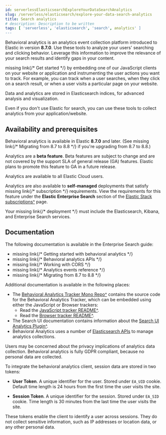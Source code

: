 ```yaml
---
id: serverlessElasticsearchExploreYourDataSearchAnalytics
slug: /serverless/elasticsearch/explore-your-data-search-analytics
title: Search analytics
# description: Description to be written
tags: [ 'serverless', 'elasticsearch', 'search', analytics' ]
---
```



<div id="analytics-overview"></div>

Behavioral analytics is an analytics event collection platform introduced to Elastic in version **8.7.0**.
Use these tools to analyze your users' searching and clicking behavior.
Leverage this information to improve the relevance of your search results and identify gaps in your content.

 <DocBadge><DocIcon size="s" type="unlink" title="missing link"/> missing link</DocBadge>{/* <DocLink id="enEnterpriseSearchAnalyticsGettingStarted">Get started</DocLink> */} by embedding one of our JavaScript clients on your website or application and instrumenting the user actions you want to track.
For example, you can track when a user searches, when they click on a search result, or when a user visits a particular page on your website.

Data and analytics are stored in Elasticsearch indices, for advanced analysis and visualization.

Even if you don't use Elastic for search, you can use these tools to collect analytics from your application/website.

<div id="analytics-overview-prerequisites"></div>

## Availability and prerequisites

Behavioral analytics is available in Elastic **8.7.0** and later.
(See <DocBadge><DocIcon size="s" type="unlink" title="missing link"/> missing link</DocBadge>{/*  <DocLink id="enEnterpriseSearchAnalyticsMigration">Migrating from 8.7 to 8.8</DocLink> */} if you're upgrading from 8.7 to 8.8.)

<DocCallOut title="Note">

Analytics are a **beta feature**.
Beta features are subject to change and are not covered by the support SLA of general release (GA) features. Elastic plans to promote this feature to GA in a future release.

</DocCallOut>

Analytics are available to all Elastic Cloud users.

Analytics are also available to **self-managed** deployments that satisfy <DocBadge><DocIcon size="s" type="unlink" title="missing link"/> missing link</DocBadge>{/*  <DocLink id="enEnterpriseSearchLicenseManagement">subscription</DocLink> */} requirements.
View the requirements for this feature under the **Elastic Enterprise Search** section of the [Elastic Stack subscriptions^](https://www.elastic.co/subscriptions) page.

Your <DocBadge><DocIcon size="s" type="unlink" title="missing link"/> missing link</DocBadge>{/*  <DocLink id="enEnterpriseSearchDeployment">deployment</DocLink> */} must include the Elasticsearch, Kibana, and Enterprise Search services.

<div id="analytics-overview-docs"></div>

## Documentation

The following documentation is available in the Enterprise Search guide:

* <DocBadge><DocIcon size="s" type="unlink" title="missing link"/> missing link</DocBadge>{/*  <DocLink id="enEnterpriseSearchAnalyticsGettingStarted">Getting started with behavioral analytics</DocLink> */}
* <DocBadge><DocIcon size="s" type="unlink" title="missing link"/> missing link</DocBadge>{/*  <DocLink id="enEnterpriseSearchAnalyticsApis">Behavioral analytics APIs</DocLink> */}
* <DocBadge><DocIcon size="s" type="unlink" title="missing link"/> missing link</DocBadge>{/*  <DocLink id="enEnterpriseSearchAnalyticsCorsProxy">Working with CORS</DocLink> */}
* <DocBadge><DocIcon size="s" type="unlink" title="missing link"/> missing link</DocBadge>{/*  <DocLink id="enEnterpriseSearchAnalyticsEventsReference">Analytics events reference</DocLink> */}
* <DocBadge><DocIcon size="s" type="unlink" title="missing link"/> missing link</DocBadge>{/*  <DocLink id="enEnterpriseSearchAnalyticsMigration">Migrating from 8.7 to 8.8</DocLink> */}

Additional documentation is available in the following places:

* The [Behavioral Analytics Tracker Mono Repo^](https://github.com/elastic/behavioral-analytics-tracker/tree/main#readme) contains the source code for the Behavioral Analytics Tracker, which can be embedded using either the JavaScript or Browser trackers:
    * Read the [JavaScript tracker README^](https://github.com/elastic/behavioral-analytics-tracker/blob/main/packages/javascript-tracker/README.md).
    * Read the [Browser tracker README^](https://github.com/elastic/behavioral-analytics-tracker/blob/main/packages/browser-tracker/README.md).
* The Search UI documentation contains information about the [Search UI Analytics Plugin^](https://docs.elastic.co/search-ui/api/core/plugins/analytics-plugin).
* Behavioral Analytics uses a number of [Elasticsearch APIs](((ref))/behavioral-analytics-apis.html) to manage analytics collections.

<DocCallOut title="Note">

Users may be concerned about the privacy implications of analytics data collection.
Behavioral analytics is fully GDPR compliant, because no personal data are collected.

To integrate the behavioral analytics client, session data are stored in two tokens:

* **User Token**. A unique identifier for the user.
    Stored under `EA_UID` cookie. Default time length is 24 hours from the first time the user visits the site.

* **Session Token**. A unique identifier for the session.
    Stored under `EA_SID` cookie. Time length is 30 minutes from the last time the user visits the site.

These tokens enable the client to identify a user across sessions.
They do not collect sensitive information, such as IP addresses or location data, or any other personal data.

</DocCallOut>